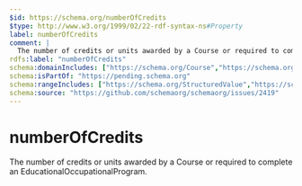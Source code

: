 ```yaml
---
$id: https://schema.org/numberOfCredits
$type: http://www.w3.org/1999/02/22-rdf-syntax-ns#Property
label: numberOfCredits
comment: |
  The number of credits or units awarded by a Course or required to complete an EducationalOccupationalProgram.
rdfs:label: "numberOfCredits"
schema:domainIncludes: ["https://schema.org/Course","https://schema.org/EducationalOccupationalProgram"]
schema:isPartOf: "https://pending.schema.org"
schema:rangeIncludes: ["https://schema.org/StructuredValue","https://schema.org/Integer"]
schema:source: "https://github.com/schemaorg/schemaorg/issues/2419"
---
```


# numberOfCredits

The number of credits or units awarded by a Course or required to complete an EducationalOccupationalProgram.

